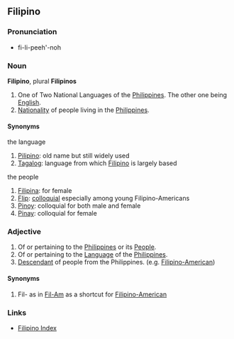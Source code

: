 ==Filipino==
===Pronunciation===
*fi-li-peeh'-noh
===Noun===
'''Filipino''', plural '''Filipinos'''
#One of Two National Languages of the [[Philippines]]. The other one being [[English]].
#[[Nationality]] of people living in the [[Philippines]].
====Synonyms====
the language
#[[Pilipino]]: old name but still widely used
#[[Tagalog]]: language from which [[Filipino]] is largely based
the people
#[[Filipina]]: for female
#[[Flip]]: [[colloquial]] especially among young Filipino-Americans
#[[Pinoy]]: colloquial for both male and female
#[[Pinay]]: colloquial for female
===Adjective===
#Of or pertaining to the [[Philippines]] or its [[People]].
#Of or pertaining to the [[Language]] of the [[Philippines]].
#[[Descendant]] of people from the Philippines. (e.g. [[Filipino-American]])
====Synonyms====
#Fil- as in [[Fil-Am]] as a shortcut for [[Filipino-American]]
===Links===
*[[Wiktionary:Filipino index|Filipino Index]]